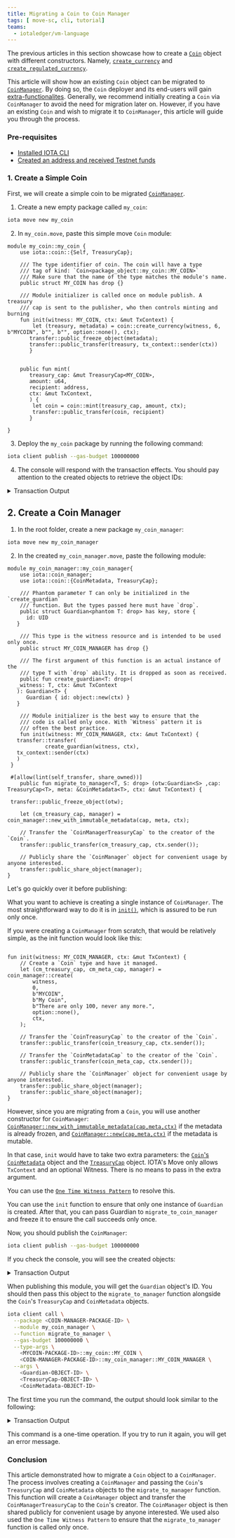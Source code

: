 ```yaml
---
title: Migrating a Coin to Coin Manager
tags: [ move-sc, cli, tutorial]
teams:
  - iotaledger/vm-language
---
```


The previous articles in this section showcase how to create a [`Coin`](../../../references/framework/iota-framework/coin.mdx) object with different constructors. Namely,  [`create_currency`](create-coin.mdx) and [`create_regulated_currency`](regulated.mdx).

This article will show how an existing `Coin` object can be migrated to [`CoinManager`](../../../references/framework/iota-framework/coin_manager.mdx). By doing so, the `Coin` deployer and its end-users will gain [extra-functionalites](../../standards/coin-manager.mdx). Generally, we recommend initially creating a `Coin` via `CoinManager` to avoid the need for migration later on. However, if you have an existing `Coin` and wish to migrate it to `CoinManager`, this article will guide you through the process.


### Pre-requisites

- [Installed IOTA CLI](../../getting-started/install-iota.mdx)
- [Created an address and received Testnet funds](../../getting-started/get-coins.mdx)  

### 1. Create a Simple Coin

First, we will create a simple coin to be migrated [`CoinManager`](../../../references/framework/iota-framework/coin_manager.mdx). 

1. Create a new empty package called `my_coin`:
``` bash
iota move new my_coin
```

2. In `my_coin.move`, paste this simple move `Coin` module:


```move
module my_coin::my_coin {
    use iota::coin::{Self, TreasuryCap};

    /// The type identifier of coin. The coin will have a type
    /// tag of kind: `Coin<package_object::my_coin::MY_COIN>`
    /// Make sure that the name of the type matches the module's name.
    public struct MY_COIN has drop {}

    /// Module initializer is called once on module publish. A treasury
    /// cap is sent to the publisher, who then controls minting and burning
    fun init(witness: MY_COIN, ctx: &mut TxContext) {
        let (treasury, metadata) = coin::create_currency(witness, 6, b"MYCOIN", b"", b"", option::none(), ctx);
       transfer::public_freeze_object(metadata);
       transfer::public_transfer(treasury, tx_context::sender(ctx))
       }


    public fun mint(
       treasury_cap: &mut TreasuryCap<MY_COIN>, 
       amount: u64, 
       recipient: address, 
       ctx: &mut TxContext,
       ) {
        let coin = coin::mint(treasury_cap, amount, ctx);
        transfer::public_transfer(coin, recipient)
       } 

}

```

3. Deploy the `my_coin` package by running the following command:

```bash
iota client publish --gas-budget 100000000
```

4. The console will respond with the transaction effects. You should pay attention to the created objects to retrieve the object IDs:

<details>
   <summary>
   Transaction Output
   </summary>
```bash
╭───────────────────────────────────────────────────────────────────────────────────────────────────────────────────────────────╮
│ Object Changes                                                                                                                │
├───────────────────────────────────────────────────────────────────────────────────────────────────────────────────────────────┤
│ Created Objects:                                                                                                              │
│  ┌──                                                                                                                          │
│  │ ObjectID: <OBJECT-ID>                                                                                                      │
│  │ Sender: <SENDER-ADDR>                                                                                                      │
│  │ Owner: Account Address ( <SENDER-ADDR> )                                                                                   │
│  │ ObjectType: 0x2::package::UpgradeCap                                                                                       │
│  │ Version: <Version>                                                                                                         │
│  │ Digest: <DIGEST-HASH>                                                                                                      │
│  └──                                                                                                                          │
│  ┌──                                                                                                                          │
│  │ ObjectID: <OBJECT-ID>                                                                                                      │
│  │ Sender: <SENDER-ADDR>                                                                                                      │
│  │ Owner: Immutable                                                                                                           │
│  │ ObjectType: 0x2::coin::CoinMetadata<<PACKAGE-ID>::my_coin::MY_COIN>                                                        │
│  │ Version: <Version>                                                                                                         │
│  │ Digest: <DIGEST-HASH>                                                                                                      │
│  └──                                                                                                                          │
│  ┌──                                                                                                                          │
│  │ ObjectID: <OBJECT-ID>                                                                                                      │
│  │ Sender: <SENDER-ADDR>                                                                                                      │
│  │ Owner: Account Address ( <SENDER-ADDR> )                                                                                   │
│  │ ObjectType: 0x2::coin::TreasuryCap<<PACKAGE-ID>::my_coin::MY_COIN>                                                         │
│  │ Version: <Version>                                                                                                         │
│  │ Digest: <DIGEST-HASH>                                                                                                      │
│  └──                                                                                                                          │
│ Mutated Objects:                                                                                                              │
│  ┌──                                                                                                                          │
│  │ ObjectID: <OBJECT-ID>                                                                                                      │
│  │ Sender: <SENDER-ADDR>                                                                                                      │
│  │ Owner: Account Address ( <SENDER-ADDR> )                                                                                   │
│  │ ObjectType: 0x2::coin::Coin<0x2::iota::IOTA>                                                                               │
│  │ Version: 11155                                                                                                             │
│  │ Digest: <DIGEST-HASH>                                                                                                      │
│  └──                                                                                                                          │
│ Published Objects:                                                                                                            │
│  ┌──                                                                                                                          │
│  │ PackageID: <PACKAGE-ID>                                                                                                    │
│  │ Version: 1                                                                                                                 │
│  │ Digest: <DIGEST-HASH>                                                                                                      │
│  │ Modules: my_coin                                                                                                           │
│  └──                                                                                                                          │
╰───────────────────────────────────────────────────────────────────────────────────────────────────────────────────────────────╯
```
</details>


## 2. Create a Coin Manager

1. In the root folder, create a new package `my_coin_manager`:

```bash
iota move new my_coin_manager
```

2. In the created `my_coin_manager.move`, paste the following module:

```move
module my_coin_manager::my_coin_manager{
    use iota::coin_manager;
    use iota::coin::{CoinMetadata, TreasuryCap};

    /// Phantom parameter T can only be initialized in the `create_guardian`
    /// function. But the types passed here must have `drop`.
    public struct Guardian<phantom T: drop> has key, store {
      id: UID
   }

    /// This type is the witness resource and is intended to be used only once.
    public struct MY_COIN_MANAGER has drop {}

    /// The first argument of this function is an actual instance of the
    /// type T with `drop` ability. It is dropped as soon as received.
    public fun create_guardian<T: drop>(
   _witness: T, ctx: &mut TxContext
   ): Guardian<T> {
      Guardian { id: object::new(ctx) }
   }

    /// Module initializer is the best way to ensure that the
    /// code is called only once. With `Witness` pattern it is
    /// often the best practice.
    fun init(witness: MY_COIN_MANAGER, ctx: &mut TxContext) {
   transfer::transfer(
            create_guardian(witness, ctx),
   tx_context::sender(ctx)
   )
 }

 #[allow(lint(self_transfer, share_owned))]
    public fun migrate_to_manager<T, S: drop> (otw:Guardian<S> ,cap: TreasuryCap<T>, meta: &CoinMetadata<T>, ctx: &mut TxContext) {

 transfer::public_freeze_object(otw);

    let (cm_treasury_cap, manager) = coin_manager::new_with_immutable_metadata(cap, meta, ctx);

    // Transfer the `CoinManagerTreasuryCap` to the creator of the `Coin`.
    transfer::public_transfer(cm_treasury_cap, ctx.sender());

    // Publicly share the `CoinManager` object for convenient usage by anyone interested.
    transfer::public_share_object(manager);
}
```
Let's go quickly over it before publishing:

What you want to achieve is creating a single instance of `CoinManager`. The most straightforward way to do it is in [`init()`](../move-overview/init.mdx), which is assured to be run only once.

If you were creating a `CoinManager` from scratch, that would be relatively simple, as the init function would look like this:

```move

fun init(witness: MY_COIN_MANAGER, ctx: &mut TxContext) {
    // Create a `Coin` type and have it managed.
    let (cm_treasury_cap, cm_meta_cap, manager) = coin_manager::create(
        witness,
        0,
        b"MYCOIN",
        b"My Coin",
        b"There are only 100, never any more.",
        option::none(),
        ctx,
    );

    // Transfer the `CoinTreasuryCap` to the creator of the `Coin`.
    transfer::public_transfer(coin_treasury_cap, ctx.sender());
    
    // Transfer the `CoinMetadataCap` to the creator of the `Coin`.
    transfer::public_transfer(coin_meta_cap, ctx.sender());

    // Publicly share the `CoinManager` object for convenient usage by anyone interested.
    transfer::public_share_object(manager);
    transfer::public_share_object(manager);
}

```

However, since you are migrating from a `Coin`, you will use another constructor for `CoinManager`: [`CoinManager::new_with_immutable_metadata(cap,meta,ctx)`](../../../references/framework/iota-framework/coin_manager.mdx#function-new_with_immutable_metadata) if the metadata is already frozen, and [`CoinManager::new(cap,meta,ctx)`](../../../references/framework/iota-framework/coin_manager.mdx#function-new) if the metadata is mutable.

In that case, `init` would have to take two extra parameters: the [`Coin`'s `CoinMetadata`](../../../references/framework/iota-framework/coin.mdx#resource-coinmetadata) object and the [`TreasuryCap`](../../../references/framework/iota-framework/coin.mdx#resource-treasurycap) object. IOTA's Move only allows `TxContext` and an optional Witness. There is no means to pass in the extra argument.

You can use the [`One Time Witness Pattern`](../../iota-101/move-overview/one-time-witness.mdx) to resolve this.

You can use the `init` function to ensure that only one instance of `Guardian` is created. After that, you can pass Guardian to `migrate_to_coin_manager` and freeze it to ensure the call succeeds only once.


Now, you should publish the `CoinManager`:

```bash
iota client publish --gas-budget 100000000
```

If you check the console, you will see the created objects:

<details>
   <summary>
   Transaction Output
   </summary>

```bash
╭─────────────────────────────────────────────────────────────────────────────────────────────────────────────────────────────────────────────────────────────────────────────────────────────────────────────────────────────────────────────╮
│ Object Changes                                                                                                                                                                                                                              │
├─────────────────────────────────────────────────────────────────────────────────────────────────────────────────────────────────────────────────────────────────────────────────────────────────────────────────────────────────────────────┤
│ Created Objects:                                                                                                                                                                                                                            │
│  ┌──                                                                                                                                                                                                                                        │
│  │ ObjectID: <OBJECT-ID>                                                                                                                                                                                                                    │         
│  │ Sender: <SENDER-ADDR>                                                                                                                                                                                                                    │
│  │ Owner: Account Address ( <SENDER-ADDR> )                                                                                                                                                                                                 │
│  │ ObjectType: 0x2::package::UpgradeCap                                                                                                                                                                                                     │
│  │ Version: <Version>                                                                                                                                                                                                                       │
│  │ Digest: <DIGEST-HASH>                                                                                                                                                                                                                    │
│  └──                                                                                                                                                                                                                                        │
│  ┌──                                                                                                                                                                                                                                        │
│  │ ObjectID: <OBJECT-ID>                                                                                                                                                                                                                    │
│  │ Sender: <SENDER-ADDR>                                                                                                                                                                                                                    │
│  │ Owner: Account Address ( <SENDER-ADDR> )                                                                                                                                                                                                 │
│  │ ObjectType: <PACKAGE-ID>::my_coin_manager::Guardian<<PACKAGE-ID>::my_coin_manager::my_coin_manager>                                                                                                              │
│  │ Version: <Version>                                                                                                                                                                                                                       │
│  │ Digest: <DIGEST-HASH>                                                                                                                                                                                                                    │
│  └──                                                                                                                                                                                                                                        │
│ Mutated Objects:                                                                                                                                                                                                                            │
│  ┌──                                                                                                                                                                                                                                        │
│  │ ObjectID: <OBJECT-ID>                                                                                                                                                                                                                    │
│  │ Sender: <SENDER-ADDR>                                                                                                                                                                                                                    │
│  │ Owner: Account Address ( <SENDER-ADDR> )                                                                                                                                                                                                 │
│  │ ObjectType: 0x2::coin::Coin<0x2::iota::IOTA>                                                                                                                                                                                             │
│  │ Version: <Version>                                                                                                                                                                                                                       │
│  │ Digest: <DIGEST-HASH>                                                                                                                                                                                                                    │
│  └──                                                                                                                                                                                                                                        │
│ Published Objects:                                                                                                                                                                                                                          │
│  ┌──                                                                                                                                                                                                                                        │
│  │ PackageID: <PACKAGE-ID>                                                                                                                                                                                                                  │
│  │ Version: 1                                                                                                                                                                                                                               │
│  │ Digest: <DIGEST-HASH>                                                                                                                                                                                                                    │
│  │ Modules: my_coin_manager                                                                                                                                                                                                         │
│  └──                                                                                                                                                                                                                                        │
╰─────────────────────────────────────────────────────────────────────────────────────────────────────────────────────────────────────────────────────────────────────────────────────────────────────────────────────────────────────────────╯
```

</details>

When publishing this module, you will get the `Guardian` object's ID. You should then pass this object to the `migrate_to_manager` function alongside the `Coin`'s `TreasuryCap` and `CoinMetadata` objects.

```bash
iota client call \
  --package <COIN-MANAGER-PACKAGE-ID> \
  --module my_coin_manager \
  --function migrate_to_manager \
  --gas-budget 100000000 \
  --type-args \
    <MYCOIN-PACKAGE-ID>::my_coin::MY_COIN \
    <COIN-MANAGER-PACKAGE-ID>::my_coin_manager::MY_COIN_MANAGER \
  --args \
    <Guardian-OBJECT-ID> \
    <TreasuryCap-OBJECT-ID> \
    <CoinMetadata-OBJECT-ID>
```

The first time you run the command, the output should look similar to the following:

<details>
   <summary>
   Transaction Output
   </summary>
```bash
╭─────────────────────────────────────────────────────────────────────────────────────────────────────────────────────────────────────────────────────────────────────────────────────────────────────────────────────────────────────────────╮
│ Object Changes                                                                                                                                                                                                                              │
├─────────────────────────────────────────────────────────────────────────────────────────────────────────────────────────────────────────────────────────────────────────────────────────────────────────────────────────────────────────────┤
│ Created Objects:                                                                                                                                                                                                                            │
│  ┌──                                                                                                                                                                                                                                        │
│  │ ObjectID: <OBJECT-ID>                                                                                                                                                                                                                    │
│  │ Sender: <SENDER-ADDR>                                                                                                                                                                                                                    │
│  │ Owner: Account Address ( <SENDER-ADDR> )                                                                                                                                                                                                 │
│  │ ObjectType: 0x2::coin_manager::CoinManagerTreasuryCap<MY-COIN-PACKAGE-ID::my_coin::MY_COIN>                                                                                                                                              │
│  │ Version: <Version>                                                                                                                                                                                                                       │
│  │ Digest: <DIGEST-HASH>                                                                                                                                                                                                                    │  
│  └──                                                                                                                                                                                                                                        │
│  ┌──                                                                                                                                                                                                                                        │
│  │ ObjectID: <OBJECT-ID>                                                                                                                                                                                                                    │
│  │ Sender: <SENDER-ADDR>                                                                                                                                                                                                                    │
│  │ Owner: Shared                                                                                                                                                                                                                            │
│  │ ObjectType: 0x2::coin_manager::CoinManager<MY-COIN-PACKAGE-ID::my_coin::MY_COIN>                                                                                                                                                         │
│  │ Version: <Version>                                                                                                                                                                                                                       │
│  │ Digest: <DIGEST-HASH>                                                                                                                                                                                                                    │
│  └──                                                                                                                                                                                                                                        │
│ Mutated Objects:                                                                                                                                                                                                                            │
│  ┌──                                                                                                                                                                                                                                        │
│  │ ObjectID: <OBJECT-ID>                                                                                                                                                                                                                    │
│  │ Sender: <SENDER-ADDR>                                                                                                                                                                                                                    │
│  │ Owner: Account Address ( <SENDER-ADDR> )                                                                                                                                                                                                 │
│  │ ObjectType: 0x2::coin::Coin<0x2::iota::IOTA>                                                                                                                                                                                             │
│  │ Version: <Version>                                                                                                                                                                                                                       │
│  │ Digest: <DIGEST-HASH>                                                                                                                                                                                                                    │  
│  └──                                                                                                                                                                                                                                        │
│  ┌──                                                                                                                                                                                                                                        │
│  │ ObjectID: <OBJECT-ID>                                                                                                                                                                                                                    │
│  │ Sender: <SENDER-ADDR>                                                                                                                                                                                                                    │
│  │ Owner: Immutable                                                                                                                                                                                                                         │
│  │ ObjectType: <COIN_MANAGER-PACKAGE-ID>::my_coin_manager::Guardian<COIN_MANAGER-PACKAGE-ID>::my_coin_manager::my_coin_manager>                                                                                     │
│  │ Version: <Version>                                                                                                                                                                                                                       │
│  │ Digest: <DIGEST-HASH>                                                                                                                                                                                                                    │
│  └──                                                                                                                                                                                                                                        │
╰─────────────────────────────────────────────────────────────────────────────────────────────────────────────────────────────────────────────────────────────────────────────────────────────────────────────────────────────────────────────╯
```

</details>

This command is a one-time operation. If you try to run it again, you will get an error message.

### Conclusion

This article demonstrated how to migrate a `Coin` object to a `CoinManager`. The process involves creating a `CoinManager` and passing the `Coin`'s `TreasuryCap` and `CoinMetadata` objects to the `migrate_to_manager` function. This function will create a `CoinManager` object and transfer the `CoinManagerTreasuryCap` to the `Coin`'s creator. The `CoinManager` object is then shared publicly for convenient usage by anyone interested.
We used also used the `One Time Witness Pattern` to ensure that the `migrate_to_manager` function is called only once.